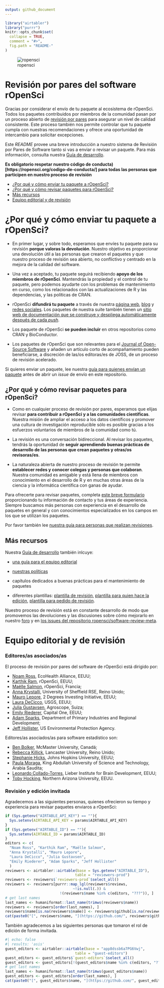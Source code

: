 ```yaml
---
output: github_document
---
```


```r
library("airtabler")
library("purrr")
knitr::opts_chunk$set(
  collapse = TRUE,
  comment = "#>",
  fig.path = "README-"
)
```

![ropensci](icon_lettering_color.png)

# Revisión por pares del software rOpenSci

<!-- README.es.md se genera a partir de README.es.Rmd. Por favor, edita ese archivo -->

Gracias por considerar el envío de tu paquete al ecosistema de rOpenSci.
Todos los paquetes contribuidos por miembros de la comunidad pasan por un proceso abierto de [revisión por pares](https://ropensci.org/blog/2017/09/01/nf-softwarereview/) para asegurar un nivel de calidad consistente. 
Este proceso también nos permite controlar que tu paquete cumpla con nuestras recomendaciones y ofrece una oportunidad de intercambio para solicitar excepciones. 

Este *README* provee una breve introducción a nuestro sistema de Revisión por Pares de Software tanto si vas a enviar o revisar un paquete. 
Para más información, consulta nuestra [Guía de desarrollo](https://devdevguide.netlify.app/es/index.es.html).

**Es obligatorio respetar nuestro código de conducta)[https://ropensci.org/codigo-de-conducta/] para todas las personas que participen en nuestro proceso de revisión**

* [¿Por qué y cómo enviar tu paquete a rOpenSci?](#why-submit)
* [¿Por qué y cómo revisar paquetes para rOpenSci?](#why-review)
* [Más recursos](#further)
* [Equipo editorial y de revisión](#editors)

# <a href="#why-submit" name="why-submit"></a>¿Por qué y cómo enviar tu paquete a rOpenSci?

-   En primer lugar, y sobre todo, esperamos que envíes tu paquete para su revisión **porque valoras la devolución**.
    Nuestro objetivo es proporcionar una devolución útil a las personas que crearon el paquetes y que nuestro proceso de revisión sea abierto, no conflictivo y centrado en la mejora de la calidad del software.
    
-   Una vez a aceptado, tu paquete seguirá recibiendo **apoyo de los miembros de rOpenSci**. 
    Mantendrás la propiedad y el control de tu paquete, pero podemos ayudarte con los problemas de mantenimiento en curso, como los relacionados con las actualizaciones de R y las dependencias, y las políticas de CRAN.  

-   rOpenSci **difundirá tu paquete** a través de nuestra [página web](https://ropensci.org/packages/), [blog](https://ropensci.org/blog/) y [redes sociales](https://twitter.com/ropensci). Los paquetes de nuestra suite también tienen un [sitio web de documentación que se construye y despliega automáticamente después de cada _push_](#docsropensci).

-   Los paquete de rOpenSci **se pueden incluir** en otros repositorios como CRAN y BioConductor.

-   Los paquetes de rOpenSci que son relevantes para el [Journal of Open-Source Software](https://joss.theoj.org/) y añaden un artículo corto de acompañamiento pueden beneficiarse, a discreción de las/os editoras/es de JOSS, de un proceso de revisión acelerado.

    
Si quieres enviar un paquete, lee nuestra [guía para quienes envían un paquete](https://devdevguide.netlify.app/es/softwarereview_author.es.html) antes de abrir un *issue* de envío en este repositorio.

## <a href="#why-review" name="why-review"></a>¿Por qué y cómo revisar paquetes para rOpenSci?


-   Como en cualquier proceso de revisión por pares, esperamos que elijas revisar **para contribuir a rOpenSci y a las comunidades científicas**.
    Nuestra misión de ampliar el acceso a los datos científicos y promover una cultura de investigación reproducible sólo es posible gracias a los esfuerzos voluntarios de miembros de la comunidad como tú.

-   La revisión es una conversación bidireccional.
    Al revisar los paquetes, tendrás la oportunidad de **seguir aprendiendo buenas prácticas de desarrollo de las personas que crean paquetes y otras/os revisoras/es**.
-   La naturaleza abierta de nuestro proceso de revisión te permite **establecer redes y conocer colegas y personas que colaboran**. 
    Nuestra comunidad es amigable y está llena de miembros con conocimiento en el desarrollo de R y en muchas otras áreas de la ciencia y la informática científica con ganas de ayudar.

Para ofrecerte para revisar paquetes, completa [este breve formulario](https://ropensci.org/software-reviewer/) proporcionando tu información de contacto y tus áreas de experiencia. 
Siempre buscamos más personas con experiencia en el desarrollo de paquetes en general y con conocimientos especializados en los campos en los que se utilizan los paquetes.
   
Por favor también lee [nuestra guía para personas que realizan revisiones](https://devdevguide.netlify.app/es/softwarereview_reviewer.es.html).

## <a href="#further" name="further"></a>Más recursos

Nuestra [Guía de desarrollo](https://devdevguide.netlify.app/es/index.es.html) también inlcuye:

* [una guía para el equipo editorial](https://devdevguide.netlify.app/es/softwarereview_editor.es.html)

* [nuestras políticas](https://devdevguide.netlify.app/es/softwarereview_policies.es.html)

* capítulos dedicados a buenas prácticas para el mantenimiento de paquetes

* diferentes plantillas: [plantilla de revisión](https://devdevguide.netlify.app/es/reviewtemplate.es.html), [plantilla para quien hace la edición](https://devdevguide.netlify.app/es/editortemplate.es.html), [plantilla para pedido de revisión](https://devdevguide.netlify.app/es/reviewrequesttemplate.es.html). 

Nuestro proceso de revisión está en constante desarrollo de modo que promovemos las devoluciones y las discusiones sobre cómo mejorarlo en nuestro [foro](https://discuss.ropensci.org/) y en [los issues del repositorio ropensci/software-review-meta](https://github.com/ropensci/software-review-meta/issues).

# <a href="#editors" name="editors"></a>Equipo editorial y de revisión

### Editores/as asociados/as

El proceso de revisión por pares del software de rOpenSci está dirigido por:

* [Noam Ross](https://github.com/noamross), EcoHealth Alliance, EEUU;
* [Karthik Ram](https://github.com/karthik), rOpenSci, EEUU;
* [Maëlle Salmon](https://github.com/maelle), rOpenSci, Francia;
* [Anna Krystalli](https://github.com/annakrystalli), University of Sheffield RSE, Reino Unido;
* [Mauro Lepore](https://github.com/maurolepore), 2 Degrees Investing Initiative, EEUU;
* [Laura DeCicco](https://github.com/ldecicco-USGS), USGS, EEUU;
* [Julia Gustavsen](https://github.com/jooolia), Agroscope, Suiza;
* [Emily Riederer](https://github.com/emilyriederer), Capital One, EEUU;
* [Adam Sparks](https://github.com/adamhsparks), Department of Primary Industries and Regional Development;
* [Jeff Hollister](https://github.com/jhollist), US Environmental Protection Agency.

Editores/as asociados/as para software estadístico son:


- [Ben Bolker](https://github.com/bbolker), McMaster University, Canadá;
- [Rebecca Killick](https://github.com/rkillick), Lancaster University, Reino Unido;
- [Stephanie Hicks](https://github.com/stephaniehicks), Johns Hopkins University, EEUU;
- [Paula Moraga](https://github.com/Paula-Moraga), King Abdullah University of Science and Technology, Arabia Saudita;
- [Leonardo Collado-Torres](https://github.com/lcolladotor), Lieber Institute for Brain Development, EEUU;
- [Toby Hocking](https://github.com/tdhock), Northern Arizona University, EEUU.

### Revisión y edición invitada

Agradecemos a las siguientes personas, quienes ofrecieron su tiempo y experiencia para revisar paquetes enviaros a rOpenSci:

```r
if (Sys.getenv("AIRTABLE_API_KEY") == ""){
  Sys.setenv(AIRTABLE_API_KEY = params$AIRTABLE_API_KEY)
}
if (Sys.getenv("AIRTABLE_ID") == ""){
  Sys.setenv(AIRTABLE_ID = params$AIRTABLE_ID)
}
editors <- c(
  "Noam Ross", "Karthik Ram", "Maëlle Salmon",
  "Anna Krystalli", "Mauro Lepore", 
  "Laura DeCicco", "Julia Gustavsen",
  "Emily Riederer", "Adam Sparks", "Jeff Hollister"
  )
reviewers <- airtabler::airtable(base = Sys.getenv("AIRTABLE_ID"), 
                                table = "reviewers-prod")
reviewers <- reviewers$`reviewers-prod`$select_all()
reviewers <- reviewers[purrr::map_lgl(reviewers$reviews, 
                               ~!is.null(.)) & 
                         !(reviewers$name %in% c(editors, "???")), ]
# get last names
last_names <- humaniformat::last_name(trimws(reviewers$name))
reviewers <- reviewers[order(last_names), ]
reviewers$name[is.na(reviewers$name)] <- reviewers$github[is.na(reviewers$name)]
cat(paste0("[", reviewers$name, "](https://github.com/", reviewers$github, ")", collapse = " \U00B7 "))
```

También agradecemos a las siguientes personas que tomaron el rol de edición de forma invitada. 

```r
#| echo: false
#| results: 'asis'
guest_editors <- airtabler::airtable(base = "app8dssb6a7PG6Vwj", 
                                table = "guest-editors")
guest_editors <- guest_editors$`guest-editors`$select_all()
guest_editors <- guest_editors[!(guest_editors$name %in% c(editors, "???")), ]
# get last names
last_names <- humaniformat::last_name(trimws(guest_editors$name))
guest_editors <- guest_editors[order(last_names), ]
cat(paste0("[", guest_editors$name, "](https://github.com/", guest_editors$github, ")", collapse = " \U00B7 "))
```

